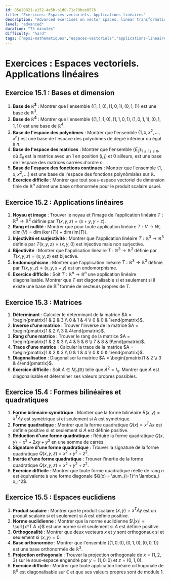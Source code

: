 ```yaml
---
id: 85e20821-a152-4e5b-b1d0-71c79bce8576
title: "Exercices: Espaces vectoriels. Applications linéaires"
description: "Advanced exercises on vector spaces, linear transformations, and applications"
level: "advanced"
duration: "75 minutes"
difficulty: "hard"
tags: ["mpsi-mathematiques","espaces-vectoriels","applications-lineaires"]
---
```


# Exercices : Espaces vectoriels. Applications linéaires

## Exercice 15.1 : Bases et dimension

1. **Base de $\mathbb{R}^3$** : Montrer que l'ensemble $\{(1,1,0), (1,0,1), (0,1,1)\}$ est une base de $\mathbb{R}^3$.
2. **Base de $\mathbb{R}^4$** : Montrer que l'ensemble $\{(1,1,1,0), (1,1,0,1), (1,0,1,1), (0,1,1,1)\}$ est une base de $\mathbb{R}^4$.
3. **Base de l'espace des polynômes** : Montrer que l'ensemble $\{1, x, x^2, \ldots, x^n\}$ est une base de l'espace des polynômes de degré inférieur ou égal à $n$.
4. **Base de l'espace des matrices** : Montrer que l'ensemble $\{E_{ij}\}_{1 \leq i,j \leq n}$, où $E_{ij}$ est la matrice avec un $1$ en position $(i,j)$ et $0$ ailleurs, est une base de l'espace des matrices carrées d'ordre $n$.
5. **Base de l'espace des fonctions continues** : Montrer que l'ensemble $\{1, x, x^2, \ldots\}$ est une base de l'espace des fonctions polynômiales sur $\mathbb{R}$.
6. **Exercice difficile** : Montrer que tout sous-espace vectoriel de dimension finie de $\mathbb{R}^n$ admet une base orthonormée pour le produit scalaire usuel.

## Exercice 15.2 : Applications linéaires

1. **Noyau et image** : Trouver le noyau et l'image de l'application linéaire $T : \mathbb{R}^3 \to \mathbb{R}^2$ définie par $T(x, y, z) = (x+y, y+z)$.
2. **Rang et nullité** : Montrer que pour toute application linéaire $T : V \to W$, $\dim(V) = \dim(\ker(T)) + \dim(\mathrm{im}(T))$.
3. **Injectivité et surjectivité** : Montrer que l'application linéaire $T : \mathbb{R}^3 \to \mathbb{R}^3$ définie par $T(x, y, z) = (x, y, 0)$ est injective mais non surjective.
4. **Bijectivité** : Montrer que l'application linéaire $T : \mathbb{R}^3 \to \mathbb{R}^3$ définie par $T(x, y, z) = (x, y, z)$ est bijective.
5. **Endomorphisme** : Montrer que l'application linéaire $T : \mathbb{R}^3 \to \mathbb{R}^3$ définie par $T(x, y, z) = (x, y, x+y)$ est un endomorphisme.
6. **Exercice difficile** : Soit $T : \mathbb{R}^n \to \mathbb{R}^n$ une application linéaire diagonalisable. Montrer que $T$ est diagonalisable si et seulement si il existe une base de $\mathbb{R}^n$ formée de vecteurs propres de $T$.

## Exercice 15.3 : Matrices

1. **Déterminant** : Calculer le déterminant de la matrice $A = \begin{pmatrix}1 & 2 & 3 \\ 0 & 1 & 4 \\ 0 & 0 & 1\end{pmatrix}$.
2. **Inverse d'une matrice** : Trouver l'inverse de la matrice $A = \begin{pmatrix}1 & 2 \\ 3 & 4\end{pmatrix}$.
3. **Rang d'une matrice** : Trouver le rang de la matrice $A = \begin{pmatrix}1 & 2 & 3 \\ 4 & 5 & 6 \\ 7 & 8 & 9\end{pmatrix}$.
4. **Trace d'une matrice** : Calculer la trace de la matrice $A = \begin{pmatrix}1 & 2 & 3 \\ 0 & 1 & 4 \\ 0 & 0 & 1\end{pmatrix}$.
5. **Diagonalisation** : Diagonaliser la matrice $A = \begin{pmatrix}1 & 2 \\ 3 & 4\end{pmatrix}$.
6. **Exercice difficile** : Soit $A \in M_n(\mathbb{R})$ telle que $A^2 = I_n$. Montrer que $A$ est diagonalisable et déterminer ses valeurs propres possibles.

## Exercice 15.4 : Formes bilinéaires et quadratiques

1. **Forme bilinéaire symétrique** : Montrer que la forme bilinéaire $B(x, y) = x^T A y$ est symétrique si et seulement si $A$ est symétrique.
2. **Forme quadratique** : Montrer que la forme quadratique $Q(x) = x^T A x$ est définie positive si et seulement si $A$ est définie positive.
3. **Réduction d'une forme quadratique** : Réduire la forme quadratique $Q(x, y) = x^2 + 2xy + y^2$ en une somme de carrés.
4. **Signature d'une forme quadratique** : Trouver la signature de la forme quadratique $Q(x, y, z) = x^2 + y^2 - z^2$.
5. **Inertie d'une forme quadratique** : Trouver l'inertie de la forme quadratique $Q(x, y, z) = x^2 + y^2 + z^2$.
6. **Exercice difficile** : Montrer que toute forme quadratique réelle de rang $n$ est équivalente à une forme diagonale $Q(x) = \sum_{i=1}^n \lambda_i x_i^2$.

## Exercice 15.5 : Espaces euclidiens

1. **Produit scalaire** : Montrer que le produit scalaire $\langle x, y \rangle = x^T A y$ est un produit scalaire si et seulement si $A$ est définie positive.
2. **Norme euclidienne** : Montrer que la norme euclidienne $\|x\| = \sqrt{x^T A x}$ est une norme si et seulement si $A$ est définie positive.
3. **Orthogonalité** : Montrer que deux vecteurs $x$ et $y$ sont orthogonaux si et seulement si $\langle x, y \rangle = 0$.
4. **Base orthonormée** : Montrer que l'ensemble $\{(1,0,0), (0,1,0), (0,0,1)\}$ est une base orthonormée de $\mathbb{R}^3$.
5. **Projection orthogonale** : Trouver la projection orthogonale de $x = (1,2,3)$ sur le sous-espace engendré par $y = (1,0,0)$ et $z = (0,1,0)$.
6. **Exercice difficile** : Montrer que toute application linéaire orthogonale de $\mathbb{R}^n$ est diagonalisable sur $\mathbb{C}$ et que ses valeurs propres sont de module $1$.
